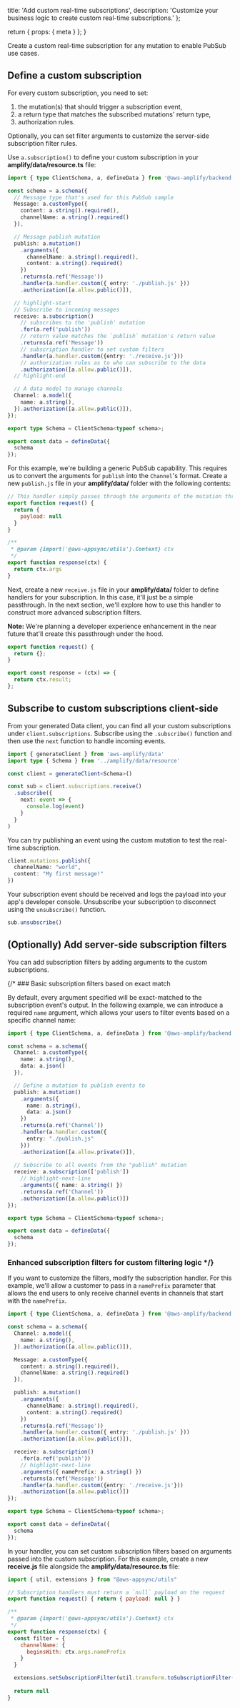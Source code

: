   title: 'Add custom real-time subscriptions',
  description:
    'Customize your business logic to create custom real-time subscriptions.'
};

  return {
    props: {
      meta
    }
  };
}

Create a custom real-time subscription for any mutation to enable PubSub use cases. 

## Define a custom subscription

For every custom subscription, you need to set:
1. the mutation(s) that should trigger a subscription event,
2. a return type that matches the subscribed mutations' return type,
3. authorization rules.

Optionally, you can set filter arguments to customize the server-side subscription filter rules.

Use `a.subscription()` to define your custom subscription in your **amplify/data/resource.ts** file:

```ts title="amplify/data/resource.ts"
import { type ClientSchema, a, defineData } from '@aws-amplify/backend';

const schema = a.schema({
  // Message type that's used for this PubSub sample
  Message: a.customType({
    content: a.string().required(),
    channelName: a.string().required()
  }),

  // Message publish mutation
  publish: a.mutation()
    .arguments({
      channelName: a.string().required(),
      content: a.string().required()
    })
    .returns(a.ref('Message'))
    .handler(a.handler.custom({ entry: './publish.js' }))
    .authorization([a.allow.public()]),

  // highlight-start
  // Subscribe to incoming messages
  receive: a.subscription()
    // subscribes to the 'publish' mutation
    .for(a.ref('publish')) 
    // return value matches the `publish` mutation's return value
    .returns(a.ref('Message')) 
    // subscription handler to set custom filters
    .handler(a.handler.custom({entry: './receive.js'})) 
    // authorization rules as to who can subscribe to the data
    .authorization([a.allow.public()]),
  // highlight-end

  // A data model to manage channels
  Channel: a.model({
    name: a.string(),
  }).authorization([a.allow.public()]),
});

export type Schema = ClientSchema<typeof schema>;

export const data = defineData({
  schema
});
```

For this example, we're building a generic PubSub capability. This requires us to convert the arguments for `publish` into the `Channel`'s format. Create a new `publish.js` file in your **amplify/data/** folder with the following contents:

```js title="amplify/data/publish.js"
// This handler simply passes through the arguments of the mutation through as the result
export function request() {
  return {
    payload: null
  }
}

/**
 * @param {import('@aws-appsync/utils').Context} ctx
 */
export function response(ctx) {
  return ctx.args
}
```

Next, create a new `receive.js` file in your **amplify/data/** folder to define handlers for your subscription. In this case, it'll just be a simple passthrough. In the next section, we'll explore how to use this handler to construct more advanced subscription filters.

<Callout info>

**Note:** We're planning a developer experience enhancement in the near future that'll create this passthrough under the hood.

</Callout>

```ts title="amplify/data/receive.js"
export function request() {
  return {};
}

export const response = (ctx) => {
  return ctx.result;
};
```

## Subscribe to custom subscriptions client-side

From your generated Data client, you can find all your custom subscriptions under `client.subscriptions`. Subscribe using the `.subscribe()` function and then use the `next` function to handle incoming events.

```ts
import { generateClient } from 'aws-amplify/data'
import type { Schema } from '../amplify/data/resource'

const client = generateClient<Schema>()

const sub = client.subscriptions.receive()
  .subscribe({
    next: event => {
      console.log(event)
    }
  }
)
```

You can try publishing an event using the custom mutation to test the real-time subscription.

```ts
client.mutations.publish({
  channelName: "world",
  content: "My first message!"
})
```

Your subscription event should be received and logs the payload into your app's developer console. Unsubscribe your subscription to disconnect using the `unsubscribe()` function.

```ts
sub.unsubscribe()
```

## (Optionally) Add server-side subscription filters

You can add subscription filters by adding arguments to the custom subscriptions. 

{/* ### Basic subscription filters based on exact match

By default, every argument specified will be exact-matched to the subscription event's output. In the following example, we can introduce a required `name` argument, which allows your users to filter events based on a specific channel name:

```ts
import { type ClientSchema, a, defineData } from '@aws-amplify/backend';

const schema = a.schema({
  Channel: a.customType({
    name: a.string(),
    data: a.json()
  }),

  // Define a mutation to publish events to
  publish: a.mutation()
    .arguments({
      name: a.string(),
      data: a.json()
    })
    .returns(a.ref('Channel'))
    .handler(a.handler.custom({
      entry: "./publish.js"
    }))
    .authorization([a.allow.private()]),
  
  // Subscribe to all events from the "publish" mutation
  receive: a.subscription(['publish'])
    // highlight-next-line
    .arguments({ name: a.string() })
    .returns(a.ref('Channel'))
    .authorization([a.allow.public()])
});

export type Schema = ClientSchema<typeof schema>;

export const data = defineData({
  schema
});
```

### Enhanced subscription filters for custom filtering logic */}

If you want to customize the filters, modify the subscription handler. For this example, we'll allow a customer to pass in a `namePrefix` parameter that allows the end users to only receive channel events in channels that start with the `namePrefix`.

```ts title="amplify/data/resource.ts"
import { type ClientSchema, a, defineData } from '@aws-amplify/backend';

const schema = a.schema({
  Channel: a.model({
    name: a.string(),
  }).authorization([a.allow.public()]),

  Message: a.customType({
    content: a.string().required(),
    channelName: a.string().required()
  }),

  publish: a.mutation()
    .arguments({
      channelName: a.string().required(),
      content: a.string().required()
    })
    .returns(a.ref('Message'))
    .handler(a.handler.custom({ entry: './publish.js' }))
    .authorization([a.allow.public()]),

  receive: a.subscription()
    .for(a.ref('publish'))
    // highlight-next-line
    .arguments({ namePrefix: a.string() })
    .returns(a.ref('Message'))
    .handler(a.handler.custom({entry: './receive.js'}))
    .authorization([a.allow.public()])
});

export type Schema = ClientSchema<typeof schema>;

export const data = defineData({
  schema
});
```

In your handler, you can set custom subscription filters based on arguments passed into the custom subscription. For this example, create a new **receive.js** file alongside the **amplify/data/resource.ts** file:

```js
import { util, extensions } from "@aws-appsync/utils"

// Subscription handlers must return a `null` payload on the request
export function request() { return { payload: null } }

/**
 * @param {import('@aws-appsync/utils').Context} ctx
 */
export function response(ctx) {
  const filter = {
    channelName: {
      beginsWith: ctx.args.namePrefix
    }
  }

  extensions.setSubscriptionFilter(util.transform.toSubscriptionFilter(filter))
  
  return null
}
```

